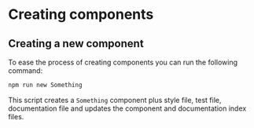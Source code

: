 # Creating components

## Creating a new component

To ease the process of creating components you can run the following command:

```sh
npm run new Something
```

This script creates a `Something` component plus style file, test file, documentation file and updates the component and documentation index files. 